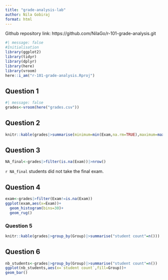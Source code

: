 ```yaml
---
title: "grade-analysis-lab"
author: Nila Gobiraj
format: html
---
```

Github repository link: https://github.com/NilaGo/r-101-grade-analysis.git

```r
#| message: false
#Initialisation
library(ggplot2)
library(tidyr)
library(dplyr)
library(here)
library(vroom)
here::i_am("r-101-grade-analysis.Rproj")
```

## Question 1
```r
#| message: false
grades<-vroom(here("grades.csv"))
```

## Question 2
```r
knitr::kable(grades|>summarise(minimum=min(Exam,na.rm=TRUE),maximum=max(Exam,na.rm=TRUE),median=median(Exam,na.rm=TRUE),mean=mean(Exam,na.rm=TRUE)))
```
## Question 3
```r
NA_final<-grades|>filter(is.na(Exam))|>nrow()
```

`r NA_final` students did not take the final exam.

## Question 4
```r
exam<-grades|>filter(Exam!=is.na(Exam))
ggplot(exam,aes(x=Exam))+
  geom_histogram(bins=30)+
  geom_rug()
```
### Question 5 
```r
knitr::kable(grades|>group_by(Group)|>summarise("student count"=n()))
```
## Question 6
```r
nb_students<-grades|>group_by(Group)|>summarise("student count"=n())
ggplot(nb_students,aes(x=`student count`,fill=Group))+
geom_bar()

```

